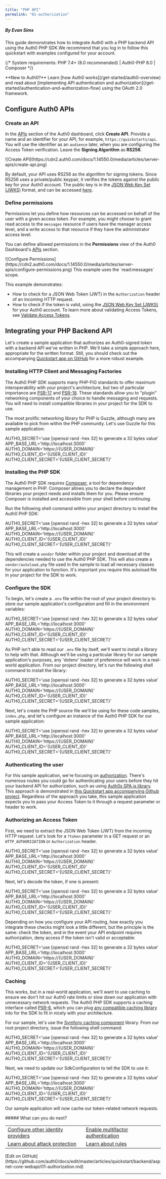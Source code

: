```yaml
---
title: "PHP API"
permalink: "01-authorization"
---
```


##### By Evan Sims

This guide demonstrates how to integrate Auth0 with a PHP backend API using the Auth0 PHP SDK.We recommend that you log in to follow this quickstart with examples configured for your account.

{/* <Card title="View on Github" href="https://github.com/auth0-samples/auth0-php-api-samples/tree/main/app" icon="github">
System requirements: PHP 7.4+ (8.0 recommended) | Auth0-PHP 8.0 | Composer
</Card> */}

<Info>
**New to Auth0?** Learn [how Auth0 works](/get-started/auth0-overview) and read about [implementing API authentication and authorization](/get-started/authentication-and-authorization-flow) using the OAuth 2.0 framework.
</Info>

## Configure Auth0 APIs

### Create an API

In the [APIs](https://manage.auth0.com/#/apis) section of the Auth0 dashboard, click **Create API**. Provide a name and an identifier for your API, for example, `https://quickstarts/api`. You will use the identifier as an `audience` later, when you are configuring the Access Token verification. Leave the **Signing Algorithm** as **RS256**.

<Frame>![Create API](https://cdn2.auth0.com/docs/1.14550.0/media/articles/server-apis/create-api.png)</Frame>

By default, your API uses RS256 as the algorithm for signing tokens. Since RS256 uses a private/public keypair, it verifies the tokens against the public key for your Auth0 account. The public key is in the [JSON Web Key Set (JWKS)](/secure/tokens/json-web-tokens/json-web-key-sets) format, and can be accessed [here](https://{yourDomain}/.well-known/jwks.json).

### Define permissions

Permissions let you define how resources can be accessed on behalf of the user with a given access token. For example, you might choose to grant read access to the `messages` resource if users have the manager access level, and a write access to that resource if they have the administrator access level.

You can define allowed permissions in the **Permissions** view of the Auth0 Dashboard's [APIs](https://manage.auth0.com/#/apis) section.

<Frame>![Configure Permissions](https://cdn2.auth0.com/docs/1.14550.0/media/articles/server-apis/configure-permissions.png)</Frame>

<Info>
This example uses the `read:messages` scope.
</Info>

This example demonstrates:

* How to check for a JSON Web Token (JWT) in the `Authorization` header of an incoming HTTP request.
* How to check if the token is valid, using the [JSON Web Key Set (JWKS)](/secure/tokens/json-web-tokens/json-web-key-sets) for your Auth0 account. To learn more about validating Access Tokens, see [Validate Access Tokens](/secure/tokens/access-tokens/validate-access-tokens).

## Integrating your PHP Backend API

Let's create a sample application that authorizes an Auth0-signed token with a backend API we've written in PHP. We'll take a simple approach here, appropriate for the written format. Still, you should check out the accompanying [Quickstart app on GitHub](https://github.com/auth0-samples/auth0-php-api-samples/) for a more robust example.

### Installing HTTP Client and Messaging Factories

The Auth0 PHP SDK supports many PHP-FIG standards to offer maximum interoperability with your project's architecture, but two of particular importance are [PSR-17](https://www.php-fig.org/psr/psr-17/) and [PSR-18](https://www.php-fig.org/psr/psr-18/). These standards allow you to "plugin" networking components of your choice to handle messaging and requests. You will need to install compatible libraries in your project for the SDK to use.

The most prolific networking library for PHP is Guzzle, although many are available to pick from within the PHP community. Let's use Guzzle for this sample application:

<AuthCodeBlock icon="file-code" language="bash">
AUTH0_SECRET='use [openssl rand -hex 32] to generate a 32 bytes value'
APP_BASE_URL='http://localhost:3000'
AUTH0_DOMAIN='https://{USER_DOMAIN}'
AUTH0_CLIENT_ID='{USER_CLIENT_ID}'
AUTH0_CLIENT_SECRET='{USER_CLIENT_SECRET}'
</AuthCodeBlock>






### Installing the PHP SDK

The Auth0 PHP SDK requires [Composer](https://getcomposer.org/doc/00-intro.md#installation-linux-unix-macos), a tool for dependency management in PHP. Composer allows you to declare the dependent libraries your project needs and installs them for you. Please ensure Composer is installed and accessible from your shell before continuing.

Run the following shell command within your project directory to install the Auth0 PHP SDK:

<AuthCodeBlock icon="file-code" language="bash">
AUTH0_SECRET='use [openssl rand -hex 32] to generate a 32 bytes value'
APP_BASE_URL='http://localhost:3000'
AUTH0_DOMAIN='https://{USER_DOMAIN}'
AUTH0_CLIENT_ID='{USER_CLIENT_ID}'
AUTH0_CLIENT_SECRET='{USER_CLIENT_SECRET}'
</AuthCodeBlock>






This will create a `vendor` folder within your project and download all the dependencies needed to use the Auth0 PHP SDK. This will also create a `vendor/autoload.php` file used in the sample to load all necessary classes for your application to function. It's important you require this autoload file in your project for the SDK to work.

### Configure the SDK

To begin, let's create a `.env` file within the root of your project directory to store our sample application's configuration and fill in the environment variables:

<AuthCodeBlock icon="file-code" language="env" lines="true">
AUTH0_SECRET='use [openssl rand -hex 32] to generate a 32 bytes value'
APP_BASE_URL='http://localhost:3000'
AUTH0_DOMAIN='https://{USER_DOMAIN}'
AUTH0_CLIENT_ID='{USER_CLIENT_ID}'
AUTH0_CLIENT_SECRET='{USER_CLIENT_SECRET}'
</AuthCodeBlock>






As PHP isn't able to read our `.env` file by itself, we'll want to install a library to help with that. Although we'll be using a particular library for our sample application's purposes, any 'dotenv' loader of preference will work in a real-world application. From our project directory, let's run the following shell command to install the library:

<AuthCodeBlock icon="file-code" language="bash" lines="true">
AUTH0_SECRET='use [openssl rand -hex 32] to generate a 32 bytes value'
APP_BASE_URL='http://localhost:3000'
AUTH0_DOMAIN='https://{USER_DOMAIN}'
AUTH0_CLIENT_ID='{USER_CLIENT_ID}'
AUTH0_CLIENT_SECRET='{USER_CLIENT_SECRET}'
</AuthCodeBlock>






Next, let's create the PHP source file we'll be using for these code samples, `index.php`, and let's configure an instance of the Auth0 PHP SDK for our sample application:

<AuthCodeBlock icon="file-code" language="php" lines="true">
AUTH0_SECRET='use [openssl rand -hex 32] to generate a 32 bytes value'
APP_BASE_URL='http://localhost:3000'
AUTH0_DOMAIN='https://{USER_DOMAIN}'
AUTH0_CLIENT_ID='{USER_CLIENT_ID}'
AUTH0_CLIENT_SECRET='{USER_CLIENT_SECRET}'
</AuthCodeBlock>






### Authenticating the user

For this sample application, we're focusing on [authorization](https://auth0.com/intro-to-iam/authentication-vs-authorization/). There's numerous routes you could go for authenticating your users before they hit your backend API for authorization, such as using [Auth0s SPA.js library](https://github.com/auth0/auth0-spa-js). This approach is demonstrated in [this Quickstart app accompanying Github project](https://github.com/auth0-samples/auth0-php-api-samples/). Regardless of the approach you take, this sample application expects you to pass your Access Token to it through a request parameter or header to work.

### Authorizing an Access Token

First, we need to extract the JSON Web Token (JWT) from the incoming HTTP request. Let's look for a `?token` parameter in a GET request or an `HTTP_AUTHORIZATION` or `Authorization` header.

<AuthCodeBlock icon="file-code" language="php" lines="true">
AUTH0_SECRET='use [openssl rand -hex 32] to generate a 32 bytes value'
APP_BASE_URL='http://localhost:3000'
AUTH0_DOMAIN='https://{USER_DOMAIN}'
AUTH0_CLIENT_ID='{USER_CLIENT_ID}'
AUTH0_CLIENT_SECRET='{USER_CLIENT_SECRET}'
</AuthCodeBlock>






Next, let's decode the token, if one is present:

<AuthCodeBlock icon="file-code" language="php" lines="true">
AUTH0_SECRET='use [openssl rand -hex 32] to generate a 32 bytes value'
APP_BASE_URL='http://localhost:3000'
AUTH0_DOMAIN='https://{USER_DOMAIN}'
AUTH0_CLIENT_ID='{USER_CLIENT_ID}'
AUTH0_CLIENT_SECRET='{USER_CLIENT_SECRET}'
</AuthCodeBlock>






Depending on how you configure your API routing, how exactly you integrate these checks might look a little different, but the principle is the same: check the token, and in the event your API endpoint requires authorization, deny access if the token isn't valid or acceptable:

<AuthCodeBlock icon="file-code" language="php" lines="true">
AUTH0_SECRET='use [openssl rand -hex 32] to generate a 32 bytes value'
APP_BASE_URL='http://localhost:3000'
AUTH0_DOMAIN='https://{USER_DOMAIN}'
AUTH0_CLIENT_ID='{USER_CLIENT_ID}'
AUTH0_CLIENT_SECRET='{USER_CLIENT_SECRET}'
</AuthCodeBlock>






### Caching

This works, but in a real-world application, we'll want to use caching to ensure we don't hit our Auth0 rate limits or slow down our application with unnecessary network requests. The Auth0 PHP SDK supports a caching interface called [PSR-6](https://www.php-fig.org/psr/psr-6), which you can plug [any compatible caching library](https://packagist.org/providers/psr/cache-implementation) into for the SDK to fit in nicely with your architecture.

For our sample, let's use the [Symfony caching component](https://symfony.com/doc/current/components/cache.html) library. From our root project directory, issue the following shell command:

<AuthCodeBlock icon="file-code" language="bash" lines="true">
AUTH0_SECRET='use [openssl rand -hex 32] to generate a 32 bytes value'
APP_BASE_URL='http://localhost:3000'
AUTH0_DOMAIN='https://{USER_DOMAIN}'
AUTH0_CLIENT_ID='{USER_CLIENT_ID}'
AUTH0_CLIENT_SECRET='{USER_CLIENT_SECRET}'
</AuthCodeBlock>






Next, we need to update our SdkConfiguration to tell the SDK to use it:

<AuthCodeBlock icon="file-code" language="php" lines="true">
AUTH0_SECRET='use [openssl rand -hex 32] to generate a 32 bytes value'
APP_BASE_URL='http://localhost:3000'
AUTH0_DOMAIN='https://{USER_DOMAIN}'
AUTH0_CLIENT_ID='{USER_CLIENT_ID}'
AUTH0_CLIENT_SECRET='{USER_CLIENT_SECRET}'
</AuthCodeBlock>

Our sample application will now cache our token-related network requests.

<Info>
##### What can you do next?
<table>
  <tr>
    <td><a href="/authenticate/identity-providers">Configure other identity providers</a></td>
    <td><a href="/secure/multi-factor-authentication">Enable multifactor authentication</a></td>
  </tr>
  <tr>
    <td><a href="/secure/attack-protection">Learn about attack protection</a></td>
    <td><a href="/customize/rules">Learn about rules</a></td>
  </tr>
</table>
[Edit on GitHub](https://github.com/auth0/docs/edit/master/articles/quickstart/backend/aspnet-core-webapi/01-authorization.md)
</Info>

---